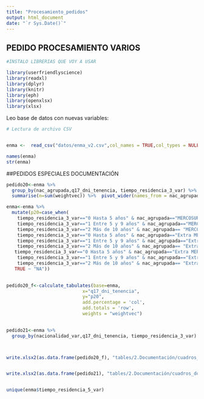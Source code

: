 ```yaml
---
title: "Procesamiento_pedidos"
output: html_document
date: "`r Sys.Date()`"
---
```



## PEDIDO PROCESAMIENTO VARIOS


```r

#INSTALO LIBRERIAS QUE VOY A USAR

library(userfriendlyscience)
library(readxl)
library(dplyr)
library(knitr)
library(eph)
library(openxlsx)
library(xlsx)


```


Leo base de datos con nuevas variables:


```r

# Lectura de archivo CSV


enma <-  read_csv("datos/enma_v2.csv",col_names = TRUE,col_types = NULL)


```

```r
names(enma)
str(enma)

```

##PEDIDOS ESPECIALES DOCUMENTACIÓN

```r

pedido20<-enma %>% 
  group_by(nac_agrupada,q17_dni_tenencia, tiempo_residencia_3_var) %>% 
  summarise(n=sum(weightvec)) %>%  pivot_wider(names_from = nac_agrupada, values_from = n)

enma<-enma %>% 
  mutate(p20=case_when(
    tiempo_residencia_3_var=="0 Hasta 5 años" & nac_agrupada=="MERCOSUR" ~ "MERCOSUR / 0-5 años",
    tiempo_residencia_3_var=="1 Entre 5 y 9 años" & nac_agrupada=="MERCOSUR" ~ "MERCOSUR / 5-9 años",
    tiempo_residencia_3_var=="2 Más de 10 años" & nac_agrupada== "MERCOSUR" ~ "MERCOSUR / 10+ años",
    tiempo_residencia_3_var=="0 Hasta 5 años" & nac_agrupada=="Extra MERCOSUR europeos" ~ "Extra MERCOSUR europeos / 0-5 años",
    tiempo_residencia_3_var=="1 Entre 5 y 9 años" & nac_agrupada=="Extra MERCOSUR europeos" ~ "Extra MERCOSUR europeos / 5-9 años",
    tiempo_residencia_3_var=="2 Más de 10 años" & nac_agrupada== "Extra MERCOSUR europeos" ~ "Extra MERCOSUR europeos / 10+ años",
   tiempo_residencia_3_var=="0 Hasta 5 años" & nac_agrupada=="Extra MERCOSUR no europeos" ~ "Extra MERCOSUR no europeos / 0-5 años",
    tiempo_residencia_3_var=="1 Entre 5 y 9 años" & nac_agrupada=="Extra MERCOSUR no europeos" ~ "Extra MERCOSUR no europeos / 5-9 años",
    tiempo_residencia_3_var=="2 Más de 10 años" & nac_agrupada== "Extra MERCOSUR no europeos" ~ "Extra MERCOSUR no europeos / 10+ años",
   TRUE ~ "NA"))
  

pedido20_f<-calculate_tabulates(base=enma,
                            x="q17_dni_tenencia",
                            y="p20",
                            add.percentage = 'col',
                            add.totals = 'row',
                            weights = "weightvec")

                            
pedido21<-enma %>% 
  group_by(nacionalidad_var,q17_dni_tenencia, tiempo_residencia_3_var) %>%   summarise(n=sum(weightvec)) %>%  pivot_wider(names_from = nacionalidad_var, values_from = n)



write.xlsx2(as.data.frame(pedido20_f), "tables/2.Documentación/cuadros_documentación.xlsx", row.names = FALSE, sheetName ="pedido20b",append = TRUE)


write.xlsx2(as.data.frame(pedido21), "tables/2.Documentación/cuadros_documentación.xlsx", row.names = FALSE, sheetName ="pedido21",append = TRUE)


unique(enma$tiempo_residencia_5_var)

```

